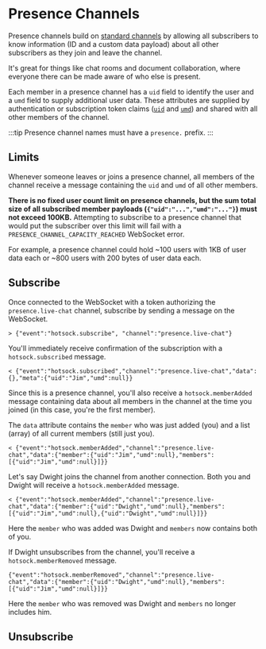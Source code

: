 # Presence Channels

Presence channels build on [standard channels](./standard.mdx) by allowing all subscribers to know information (ID and a custom data payload) about all other subscribers as they join and leave the channel.

It's great for things like chat rooms and document collaboration, where everyone there can be made aware of who else is present.

Each member in a presence channel has a `uid` field to identify the user and a `umd` field to supply additional user data. These attributes are supplied by authentication or subscription token claims ([`uid`](../connections/claims.mdx#uid) and [`umd`](../connections/claims.mdx#umd)) and shared with all other members of the channel.

:::tip
Presence channel names must have a `presence.` prefix.
:::

## Limits

Whenever someone leaves or joins a presence channel, all members of the channel receive a message containing the `uid` and `umd` of all other members.

**There is no fixed user count limit on presence channels, but the sum total size of all subscribed member payloads (`{"uid":"...","umd":"..."}`) must not exceed 100KB.** Attempting to subscribe to a presence channel that would put the subscriber over this limit will fail with a `PRESENCE_CHANNEL_CAPACITY_REACHED` WebSocket error.

For example, a presence channel could hold ~100 users with 1KB of user data each or ~800 users with 200 bytes of user data each.

## Subscribe

Once connected to the WebSocket with a token authorizing the `presence.live-chat` channel, subscribe by sending a message on the WebSocket.

```
> {"event":"hotsock.subscribe", "channel":"presence.live-chat"}
```

You'll immediately receive confirmation of the subscription with a `hotsock.subscribed` message.

```
< {"event":"hotsock.subscribed","channel":"presence.live-chat","data":{},"meta":{"uid":"Jim","umd":null}}
```

Since this is a presence channel, you'll also receive a `hotsock.memberAdded` message containing data about all members in the channel at the time you joined (in this case, you're the first member).

The `data` attribute contains the `member` who was just added (you) and a list (array) of all current members (still just you).

```
< {"event":"hotsock.memberAdded","channel":"presence.live-chat","data":{"member":{"uid":"Jim","umd":null},"members":[{"uid":"Jim","umd":null}]}}
```

Let's say Dwight joins the channel from another connection. Both you and Dwight will receive a `hotsock.memberAdded` message.

```
< {"event":"hotsock.memberAdded","channel":"presence.live-chat","data":{"member":{"uid":"Dwight","umd":null},"members":[{"uid":"Jim","umd":null},{"uid":"Dwight","umd":null}]}}
```

Here the `member` who was added was Dwight and `members` now contains both of you.

If Dwight unsubscribes from the channel, you'll receive a `hotsock.memberRemoved` message.

```
{"event":"hotsock.memberRemoved","channel":"presence.live-chat","data":{"member":{"uid":"Dwight","umd":null},"members":[{"uid":"Jim","umd":null}]}}
```

Here the `member` who was removed was Dwight and `members` no longer includes him.

## Unsubscribe
